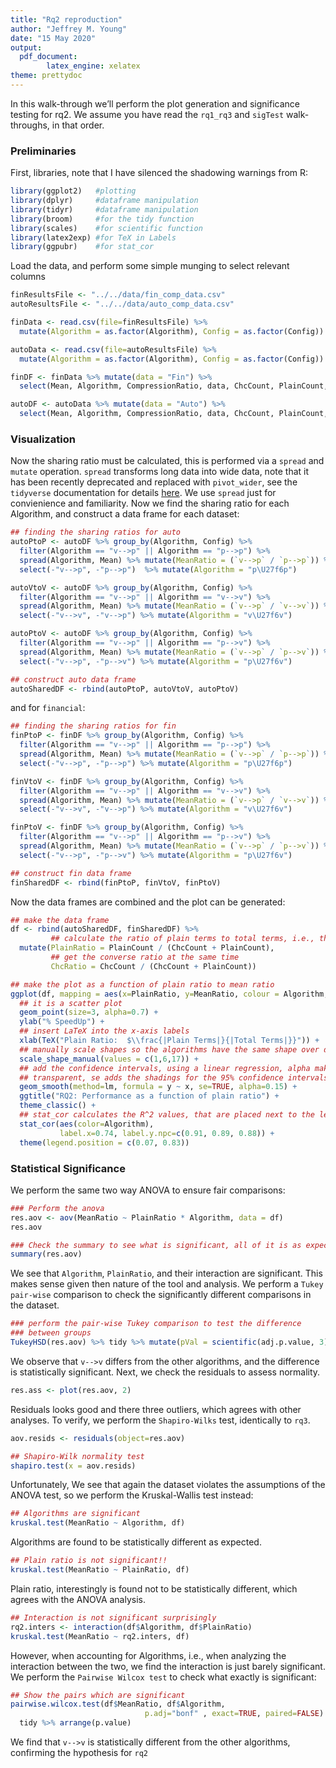 ```yaml
---
title: "Rq2 reproduction"
author: "Jeffrey M. Young"
date: "15 May 2020"
output:
  pdf_document:
        latex_engine: xelatex
theme: prettydoc
---
```


In this walk-through we'll perform the plot generation and significance testing
for rq2. We assume you have read the `rq1_rq3` and `sigTest` walk-throughs, in
that order.

### Preliminaries
First, libraries, note that I have silenced the shadowing warnings from R:
```r
library(ggplot2)   #plotting
library(dplyr)     #dataframe manipulation
library(tidyr)     #dataframe manipulation
library(broom)     #for the tidy function
library(scales)    #for scientific function
library(latex2exp) #for TeX in Labels
library(ggpubr)    #for stat_cor
```

Load the data, and perform some simple munging to select relevant columns
```r
finResultsFile <- "../../data/fin_comp_data.csv"
autoResultsFile <- "../../data/auto_comp_data.csv"

finData <- read.csv(file=finResultsFile) %>%
  mutate(Algorithm = as.factor(Algorithm), Config = as.factor(Config))

autoData <- read.csv(file=autoResultsFile) %>%
  mutate(Algorithm = as.factor(Algorithm), Config = as.factor(Config))

finDF <- finData %>% mutate(data = "Fin") %>%
  select(Mean, Algorithm, CompressionRatio, data, ChcCount, PlainCount, Config)

autoDF <- autoData %>% mutate(data = "Auto") %>%
  select(Mean, Algorithm, CompressionRatio, data, ChcCount, PlainCount, Config)
```

### Visualization
Now the sharing ratio must be calculated, this is performed via a `spread` and
`mutate` operation. `spread` transforms long data into wide data, note that it
has been recently deprecated and replaced with `pivot_wider`, see the
`tidyverse` documentation for details
[here](https://tidyr.tidyverse.org/reference/spread.html). We use `spread` just
for convienience and familiarity. Now we find the sharing ratio for each
Algorithm, and construct a data frame for each dataset:

```r
## finding the sharing ratios for auto
autoPtoP <- autoDF %>% group_by(Algorithm, Config) %>%
  filter(Algorithm == "v-->p" || Algorithm == "p-->p") %>%
  spread(Algorithm, Mean) %>% mutate(MeanRatio = (`v-->p` / `p-->p`)) %>%
  select(-"v-->p", -"p-->p")  %>% mutate(Algorithm = "p\U27f6p")

autoVtoV <- autoDF %>% group_by(Algorithm, Config) %>%
  filter(Algorithm == "v-->p" || Algorithm == "v-->v") %>%
  spread(Algorithm, Mean) %>% mutate(MeanRatio = (`v-->p` / `v-->v`)) %>%
  select(-"v-->v", -"v-->p") %>% mutate(Algorithm = "v\U27f6v")

autoPtoV <- autoDF %>% group_by(Algorithm, Config) %>%
  filter(Algorithm == "v-->p" || Algorithm == "p-->v") %>%
  spread(Algorithm, Mean) %>% mutate(MeanRatio = (`v-->p` / `p-->v`)) %>%
  select(-"v-->p", -"p-->v") %>% mutate(Algorithm = "p\U27f6v")

## construct auto data frame
autoSharedDF <- rbind(autoPtoP, autoVtoV, autoPtoV)
```

and for `financial`:

```r
## finding the sharing ratios for fin
finPtoP <- finDF %>% group_by(Algorithm, Config) %>%
  filter(Algorithm == "v-->p" || Algorithm == "p-->p") %>%
  spread(Algorithm, Mean) %>% mutate(MeanRatio = (`v-->p` / `p-->p`)) %>%
  select(-"v-->p", -"p-->p") %>% mutate(Algorithm = "p\U27f6p")

finVtoV <- finDF %>% group_by(Algorithm, Config) %>%
  filter(Algorithm == "v-->p" || Algorithm == "v-->v") %>%
  spread(Algorithm, Mean) %>% mutate(MeanRatio = (`v-->p` / `v-->v`)) %>%
  select(-"v-->v", -"v-->p") %>% mutate(Algorithm = "v\U27f6v")

finPtoV <- finDF %>% group_by(Algorithm, Config) %>%
  filter(Algorithm == "v-->p" || Algorithm == "p-->v") %>%
  spread(Algorithm, Mean) %>% mutate(MeanRatio = (`v-->p` / `p-->v`)) %>%
  select(-"v-->p", -"p-->v") %>% mutate(Algorithm = "p\U27f6v")

## construct fin data frame
finSharedDF <- rbind(finPtoP, finVtoV, finPtoV)
```

Now the data frames are combined and the plot can be generated:

```r
## make the data frame
df <- rbind(autoSharedDF, finSharedDF) %>%
         ## calculate the ratio of plain terms to total terms, i.e., the sharing ratio
  mutate(PlainRatio = PlainCount / (ChcCount + PlainCount),
         ## get the converse ratio at the same time
         ChcRatio = ChcCount / (ChcCount + PlainCount))

## make the plot as a function of plain ratio to mean ratio
ggplot(df, mapping = aes(x=PlainRatio, y=MeanRatio, colour = Algorithm, shape = Algorithm)) +
  ## it is a scatter plot
  geom_point(size=3, alpha=0.7) +
  ylab("% SpeedUp") +
  ## insert LaTeX into the x-axis labels
  xlab(TeX("Plain Ratio:  $\\frac{|Plain Terms|}{|Total Terms|}}")) +
  ## manually scale shapes so the algorithms have the same shape over different plots
  scale_shape_manual(values = c(1,6,17)) +
  ## add the confidence intervals, using a linear regression, alpha makes these more
  ## transparent, se adds the shadings for the 95% confidence intervals
  geom_smooth(method=lm, formula = y ~ x, se=TRUE, alpha=0.15) +
  ggtitle("RQ2: Performance as a function of plain ratio") +
  theme_classic() +
  ## stat_cor calculates the R^2 values, that are placed next to the legend
  stat_cor(aes(color=Algorithm),
           label.x=0.74, label.y.npc=c(0.91, 0.89, 0.88)) +
  theme(legend.position = c(0.07, 0.83))
```

### Statistical Significance

We perform the same two way ANOVA to ensure fair comparisons:

```r
### Perform the anova
res.aov <- aov(MeanRatio ~ PlainRatio * Algorithm, data = df)
res.aov
```

```r
### Check the summary to see what is significant, all of it is as expected
summary(res.aov)
```

We see that `Algorithm`, `PlainRatio`, and their interaction are significant.
This makes sense given then nature of the tool and analysis. We perform a `Tukey
pair-wise` comparison to check the significantly different comparisons in the
dataset.

```r
### perform the pair-wise Tukey comparison to test the difference
### between groups
TukeyHSD(res.aov) %>% tidy %>% mutate(pVal = scientific(adj.p.value, 3))
```

We observe that `v-->v` differs from the other algorithms, and the difference is
statistically significant. Next, we check the residuals to assess normality.

```r
res.ass <- plot(res.aov, 2)
```

Residuals looks good and there three outliers, which agrees with other analyses.
To verify, we perform the `Shapiro-Wilks` test, identically to `rq3`.

```r
aov.resids <- residuals(object=res.aov)

## Shapiro-Wilk normality test
shapiro.test(x = aov.resids)
```

Unfortunately, We see that again the dataset violates the assumptions of the
ANOVA test, so we perform the Kruskal-Wallis test instead:

```r
## Algorithms are significant
kruskal.test(MeanRatio ~ Algorithm, df)
```

Algorithms are found to be statistically different as expected.

```r
## Plain ratio is not significant!!
kruskal.test(MeanRatio ~ PlainRatio, df)
```

Plain ratio, interestingly is found not to be statistically different, which
agrees with the ANOVA analysis.

```r
## Interaction is not significant surprisingly
rq2.inters <- interaction(df$Algorithm, df$PlainRatio)
kruskal.test(MeanRatio ~ rq2.inters, df)
```

However, when accounting for Algorithms, i.e., when analyzing the interaction
between the two, we find the interaction is just barely significant. We perform
the `Pairwise Wilcox test` to check what exactly is significant:

```r
## Show the pairs which are significant
pairwise.wilcox.test(df$MeanRatio, df$Algorithm,
                              p.adj="bonf" , exact=TRUE, paired=FALSE) %>%
  tidy %>% arrange(p.value)
```

We find that `v-->v` is statistically different from the other algorithms,
confirming the hypothesis for `rq2`
